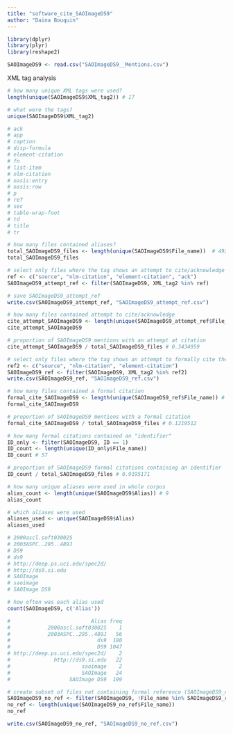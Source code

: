 ```yaml
---
title: "software_cite_SAOImageDS9"
author: "Daina Bouquin"
---
```


```r
library(dplyr)
library(plyr)
library(reshape2)

SAOImageDS9 <- read.csv("SAOImageDS9__Mentions.csv")
```

XML tag analysis
```r
# how many unique XML tags were used?
length(unique(SAOImageDS9$XML_tag2)) # 17

# what were the tags?
unique(SAOImageDS9$XML_tag2)

# ack 
# app 
# caption 
# disp-formula 
# element-citation 
# fn 
# list-item 
# nlm-citation 
# oasis:entry 
# oasis:row 
# p 
# ref 
# sec 
# table-wrap-foot 
# td 
# title 
# tr

# how many files contained aliases?
total_SAOImageDS9_files <- length(unique(SAOImageDS9$File_name))  # 492
total_SAOImageDS9_files

# select only files where the tag shows an attempt to cite/acknowledge (SAOImageDS9_attempt_ref)
ref <- c("source", "nlm-citation", "element-citation", "ack")
SAOImageDS9_attempt_ref <- filter(SAOImageDS9, XML_tag2 %in% ref)

# save SAOImageDS9_attempt_ref
write.csv(SAOImageDS9_attempt_ref, "SAOImageDS9_attempt_ref.csv")

# how many files contained attempt to cite/acknowledge
cite_attempt_SAOImageDS9 <- length(unique(SAOImageDS9_attempt_ref$File_name)) # 169
cite_attempt_SAOImageDS9

# proportion of SAOImageDS9 mentions with an attempt at citation
cite_attempt_SAOImageDS9 / total_SAOImageDS9_files # 0.3434959

# select only files where the tag shows an attempt to formally cite the software (SAOImageDS9_ref)
ref2 <- c("source", "nlm-citation", "element-citation")
SAOImageDS9_ref <- filter(SAOImageDS9, XML_tag2 %in% ref2)
write.csv(SAOImageDS9_ref, "SAOImageDS9_ref.csv")

# how many files contained a formal citation
formal_cite_SAOImageDS9 <- length(unique(SAOImageDS9_ref$File_name)) # 60
formal_cite_SAOImageDS9

# proportion of SAOImageDS9 mentions with a formal citation
formal_cite_SAOImageDS9 / total_SAOImageDS9_files # 0.1219512

# how many formal citations contained an "identifier"
ID_only <- filter(SAOImageDS9, ID == 1)
ID_count <- length(unique(ID_only$File_name))
ID_count # 57

# proportion of SAOImageDS9 formal citations containing an identifier
ID_count / total_SAOImageDS9_files # 0.9195171

# how many unique aliases were used in whole corpus
alias_count <- length(unique(SAOImageDS9$Alias)) # 9
alias_count

# which aliases were used
aliases_used <- unique(SAOImageDS9$Alias)
aliases_used

# 2000ascl.soft03002S
# 2003ASPC..295..489J
# DS9
# ds9
# http://deep.ps.uci.edu/spec2d/
# http://ds9.si.edu
# SAOImage
# saoimage
# SAOImage DS9

# how often was each alias used
count(SAOImageDS9, c('Alias'))

#                          Alias freq
#            2000ascl.soft03002S    1
#            2003ASPC..295..489J   56
#                            ds9  180
#                            DS9 1047
# http://deep.ps.uci.edu/spec2d/    2
#              http://ds9.si.edu   22
#                       saoimage    2
#                       SAOImage   24
#                   SAOImage DS9  199

# create subset of files not containing formal reference (SAOImageDS9_no_ref)
SAOImageDS9_no_ref <- filter(SAOImageDS9, !File_name %in% SAOImageDS9_ref$File_name)
no_ref <- length(unique(SAOImageDS9_no_ref$File_name)) 
no_ref

write.csv(SAOImageDS9_no_ref, "SAOImageDS9_no_ref.csv")
```